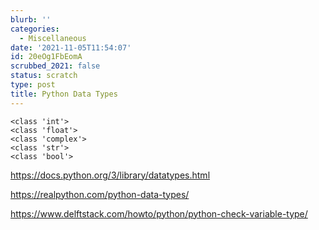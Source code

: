 ```yaml
---
blurb: ''
categories:
  - Miscellaneous
date: '2021-11-05T11:54:07'
id: 20eOg1FbEomA
scrubbed_2021: false
status: scratch
type: post
title: Python Data Types
---
```


```
<class 'int'>
<class 'float'>
<class 'complex'>
<class 'str'>
<class 'bool'>
```

https://docs.python.org/3/library/datatypes.html

https://realpython.com/python-data-types/

https://www.delftstack.com/howto/python/python-check-variable-type/
